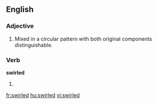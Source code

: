 ==English==

===Adjective===
{{en-adj|-}}

#Mixed in a circular pattern with both original components distinguishable.

===Verb===
'''swirled'''

#{{past of|swirl}}

[[fr:swirled]]
[[hu:swirled]]
[[vi:swirled]]